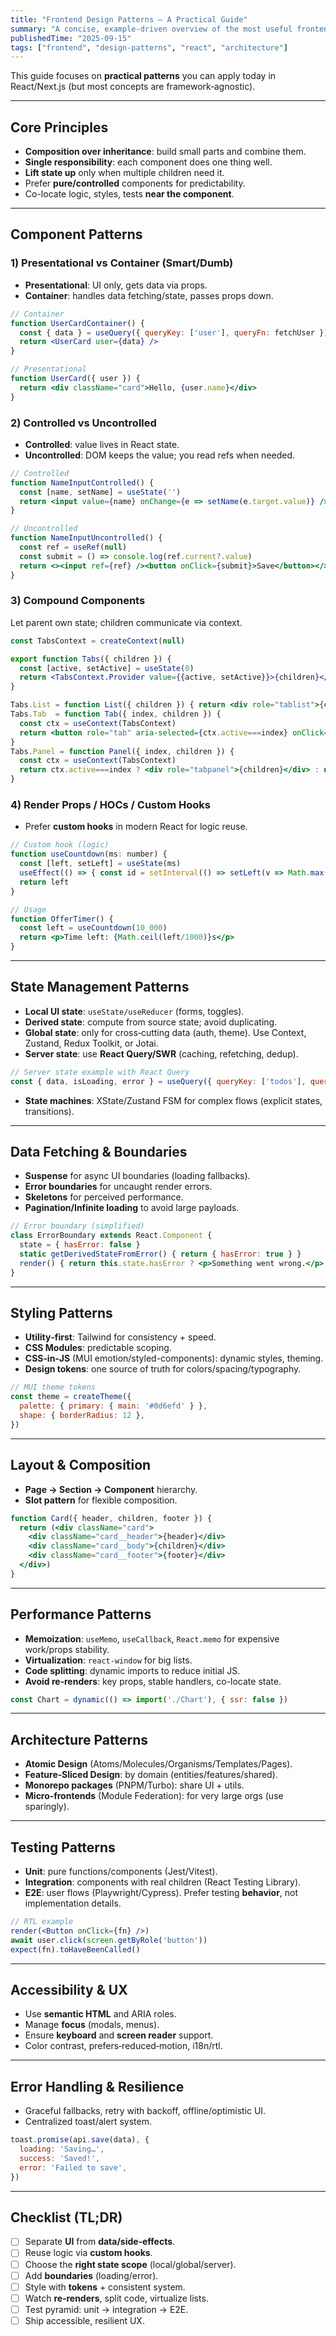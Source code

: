 ```yaml
---
title: "Frontend Design Patterns — A Practical Guide"
summary: "A concise, example‑driven overview of the most useful frontend patterns for modern React/Next.js apps."
publishedTime: "2025-09-15"
tags: ["frontend", "design-patterns", "react", "architecture"]
---
```


This guide focuses on **practical patterns** you can apply today in React/Next.js (but most concepts are framework‑agnostic).

---

## Core Principles

- **Composition over inheritance**: build small parts and combine them.
- **Single responsibility**: each component does one thing well.
- **Lift state up** only when multiple children need it.
- Prefer **pure/controlled** components for predictability.
- Co-locate logic, styles, tests **near the component**.

---

## Component Patterns

### 1) Presentational vs Container (Smart/Dumb)
- **Presentational**: UI only, gets data via props.
- **Container**: handles data fetching/state, passes props down.

```jsx
// Container
function UserCardContainer() {
  const { data } = useQuery({ queryKey: ['user'], queryFn: fetchUser })
  return <UserCard user={data} />
}

// Presentational
function UserCard({ user }) {
  return <div className="card">Hello, {user.name}</div>
}
```

### 2) Controlled vs Uncontrolled
- **Controlled**: value lives in React state.
- **Uncontrolled**: DOM keeps the value; you read refs when needed.

```jsx
// Controlled
function NameInputControlled() {
  const [name, setName] = useState('')
  return <input value={name} onChange={e => setName(e.target.value)} />
}

// Uncontrolled
function NameInputUncontrolled() {
  const ref = useRef(null)
  const submit = () => console.log(ref.current?.value)
  return <><input ref={ref} /><button onClick={submit}>Save</button></>
}
```

### 3) Compound Components
Let parent own state; children communicate via context.

```jsx
const TabsContext = createContext(null)

export function Tabs({ children }) {
  const [active, setActive] = useState(0)
  return <TabsContext.Provider value={{active, setActive}}>{children}</TabsContext.Provider>
}

Tabs.List = function List({ children }) { return <div role="tablist">{children}</div> }
Tabs.Tab  = function Tab({ index, children }) {
  const ctx = useContext(TabsContext)
  return <button role="tab" aria-selected={ctx.active===index} onClick={() => ctx.setActive(index)}>{children}</button>
}
Tabs.Panel = function Panel({ index, children }) {
  const ctx = useContext(TabsContext)
  return ctx.active===index ? <div role="tabpanel">{children}</div> : null
}
```

### 4) Render Props / HOCs / Custom Hooks
- Prefer **custom hooks** in modern React for logic reuse.

```jsx
// Custom hook (logic)
function useCountdown(ms: number) {
  const [left, setLeft] = useState(ms)
  useEffect(() => { const id = setInterval(() => setLeft(v => Math.max(0, v-1000)), 1000); return () => clearInterval(id) }, [])
  return left
}

// Usage
function OfferTimer() {
  const left = useCountdown(10_000)
  return <p>Time left: {Math.ceil(left/1000)}s</p>
}
```

---

## State Management Patterns

- **Local UI state**: `useState/useReducer` (forms, toggles).
- **Derived state**: compute from source state; avoid duplicating.
- **Global state**: only for cross‑cutting data (auth, theme). Use Context, Zustand, Redux Toolkit, or Jotai.
- **Server state**: use **React Query/SWR** (caching, refetching, dedup).

```jsx
// Server state example with React Query
const { data, isLoading, error } = useQuery({ queryKey: ['todos'], queryFn: fetchTodos })
```

- **State machines**: XState/Zustand FSM for complex flows (explicit states, transitions).

---

## Data Fetching & Boundaries

- **Suspense** for async UI boundaries (loading fallbacks).
- **Error boundaries** for uncaught render errors.
- **Skeletons** for perceived performance.
- **Pagination/Infinite loading** to avoid large payloads.

```jsx
// Error boundary (simplified)
class ErrorBoundary extends React.Component {
  state = { hasError: false }
  static getDerivedStateFromError() { return { hasError: true } }
  render() { return this.state.hasError ? <p>Something went wrong.</p> : this.props.children }
}
```

---

## Styling Patterns

- **Utility‑first**: Tailwind for consistency + speed.
- **CSS Modules**: predictable scoping.
- **CSS‑in‑JS** (MUI emotion/styled-components): dynamic styles, theming.
- **Design tokens**: one source of truth for colors/spacing/typography.

```jsx
// MUI theme tokens
const theme = createTheme({
  palette: { primary: { main: '#0d6efd' } },
  shape: { borderRadius: 12 },
})
```

---

## Layout & Composition

- **Page → Section → Component** hierarchy.
- **Slot pattern** for flexible composition.

```jsx
function Card({ header, children, footer }) {
  return (<div className="card">
    <div className="card__header">{header}</div>
    <div className="card__body">{children}</div>
    <div className="card__footer">{footer}</div>
  </div>)
}
```

---

## Performance Patterns

- **Memoization**: `useMemo`, `useCallback`, `React.memo` for expensive work/props stability.
- **Virtualization**: `react-window` for big lists.
- **Code splitting**: dynamic imports to reduce initial JS.
- **Avoid re‑renders**: key props, stable handlers, co-locate state.

```jsx
const Chart = dynamic(() => import('./Chart'), { ssr: false })
```

---

## Architecture Patterns

- **Atomic Design** (Atoms/Molecules/Organisms/Templates/Pages).
- **Feature‑Sliced Design**: by domain (entities/features/shared).
- **Monorepo packages** (PNPM/Turbo): share UI + utils.
- **Micro‑frontends** (Module Federation): for very large orgs (use sparingly).

---

## Testing Patterns

- **Unit**: pure functions/components (Jest/Vitest).
- **Integration**: components with real children (React Testing Library).
- **E2E**: user flows (Playwright/Cypress). Prefer testing **behavior**, not implementation details.

```jsx
// RTL example
render(<Button onClick={fn} />)
await user.click(screen.getByRole('button'))
expect(fn).toHaveBeenCalled()
```

---

## Accessibility & UX

- Use **semantic HTML** and ARIA roles.
- Manage **focus** (modals, menus).
- Ensure **keyboard** and **screen reader** support.
- Color contrast, prefers‑reduced‑motion, i18n/rtl.

---

## Error Handling & Resilience

- Graceful fallbacks, retry with backoff, offline/optimistic UI.
- Centralized toast/alert system.

```jsx
toast.promise(api.save(data), {
  loading: 'Saving…',
  success: 'Saved!',
  error: 'Failed to save',
})
```

---

## Checklist (TL;DR)

- [ ] Separate **UI** from **data/side‑effects**.
- [ ] Reuse logic via **custom hooks**.
- [ ] Choose the **right state scope** (local/global/server).
- [ ] Add **boundaries** (loading/error).
- [ ] Style with **tokens** + consistent system.
- [ ] Watch **re‑renders**, split code, virtualize lists.
- [ ] Test pyramid: unit → integration → E2E.
- [ ] Ship accessible, resilient UX.
